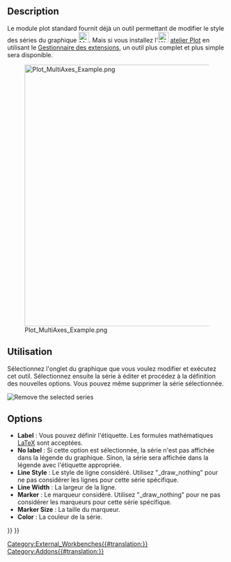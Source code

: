 <languages/>

{{Docnav/fr
|[[Plot_Axes/fr|Axes]]
|[[Plot_Grid/fr|Grille]]
|[[Plot_Workbench/fr|Atelier Plot]]
|IconL=Plot_Axes.svg
|IconR=Plot_Grid.svg
|IconC=Workbench_Plot.svg
}}

{{GuiCommand/fr
|Name=Plot Series
|Name/fr=Plot Séries
|MenuLocation=Plot → Configurer les séries‏‎
|Workbenches=[[Plot_Workbench/fr|Plot]]
}}

==Description==

Le module plot standard fournit déjà un outil permettant de modifier le style des séries du graphique [[File:Matplotlib_edit_subplot.png|24px]]. Mais si vous installez l'[[Image:Workbench_Plot.svg|24px]] [[Plot Workbench/fr|atelier Plot]] en utilisant le [[Std_AddonMgr|Gestionnaire des extensions]], un outil plus complet et plus simple sera disponible.

[[Image:Plot_MultiAxes_Example.png|600px]]

==Utilisation==

Sélectionnez l'onglet du graphique que vous voulez modifier et exécutez cet outil. Sélectionnez ensuite la série à éditer et procédez à la définition des nouvelles options. Vous pouvez même supprimer la série sélectionnée.

[[File:Plot Remove Series.png|Remove the selected series]]
{{Caption|Bouton de suppression de la série sélectionnée}}

==Options==

* '''Label''' : Vous pouvez définir l'étiquette. Les formules mathématiques [https://www.latex-project.org/ LaTeX] sont acceptées.
* '''No label''' : Si cette option est sélectionnée, la série n'est pas affichée dans la légende du graphique. Sinon, la série sera affichée dans la légende avec l'étiquette appropriée.
* '''Line Style''' : Le style de ligne considéré. Utilisez "_draw_nothing" pour ne pas considérer les lignes pour cette série spécifique.
* '''Line Width''' : La largeur de la ligne.
* '''Marker''' : Le marqueur considéré. Utilisez "_draw_nothing" pour ne pas considérer les marqueurs pour cette série spécifique.
* '''Marker Size''' : La taille du marqueur.
* '''Color''' : La couleur de la série.


{{Docnav/fr
|[[Plot_Axes/fr|Axes]]
|[[Plot_Grid/fr|Grille]]
|[[Plot_Workbench/fr|Atelier Plot]]
|IconL=Plot_Axes.svg
|IconR=Plot_Grid.svg
|IconC=Workbench_Plot.svg
}}

{{Plot_Tools_navi{{#translation:}}}}
{{Userdocnavi{{#translation:}}}}
[[Category:External_Workbenches{{#translation:}}]]
[[Category:Addons{{#translation:}}]]